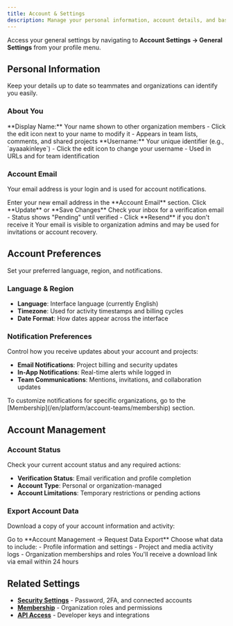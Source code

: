 ```yaml
---
title: Account & Settings
description: Manage your personal information, account details, and basic preferences.
---
```




Access your general settings by navigating to **Account Settings → General Settings** from your profile menu.

## Personal Information

Keep your details up to date so teammates and organizations can identify you easily.

### About You

<Steps>
  <Step>
    **Display Name:** Your name shown to other organization members
    - Click the edit icon next to your name to modify it
    - Appears in team lists, comments, and shared projects
  </Step>

  <Step>
    **Username:** Your unique identifier (e.g., `ayaaakinleye`)
    - Click the edit icon to change your username
    - Used in URLs and for team identification
  </Step>
</Steps>

### Account Email

Your email address is your login and is used for account notifications.

<Steps>
  <Step>
    Enter your new email address in the **Account Email** section.
  </Step>

  <Step>
    Click **Update** or **Save Changes**
  </Step>

  <Step>
    Check your inbox for a verification email
    - Status shows "Pending" until verified
    - Click **Resend** if you don't receive it
  </Step>
</Steps>

<Callout type="info">
  Your email is visible to organization admins and may be used for invitations or account recovery.
</Callout>

## Account Preferences

Set your preferred language, region, and notifications.

### Language & Region

- **Language**: Interface language (currently English)
- **Timezone**: Used for activity timestamps and billing cycles
- **Date Format**: How dates appear across the interface

### Notification Preferences

Control how you receive updates about your account and projects:

- **Email Notifications**: Project billing and security updates
- **In-App Notifications**: Real-time alerts  while logged in
- **Team Communications**: Mentions, invitations, and collaboration updates

<Callout type="tip">
  To customize notifications for specific organizations, go to the [Membership](/en/platform/account-teams/membership)
  section.
</Callout>

## Account Management

### Account Status

Check your current account status and any required actions:

- **Verification Status**: Email verification and profile completion
- **Account Type**: Personal or organization-managed
- **Account Limitations**: Temporary restrictions or pending actions

### Export Account Data

Download a copy of your account information and activity:

<Steps>
  <Step>
    Go to **Account Management → Request Data Export**
  </Step>

  <Step>
    Choose what data to include:
    - Profile information and settings
    - Project and media activity logs
    - Organization memberships and roles
  </Step>

  <Step>
    You'll receive a download link via email within 24 hours
  </Step>
</Steps>

## Related Settings

- **[Security Settings](/en/platform/account-teams/security)** - Password, 2FA, and connected accounts
- **[Membership](/en/platform/account-teams/membership)** - Organization roles and permissions
- **[API Access](/en/platform/api-documentation/create-key)** - Developer keys and integrations